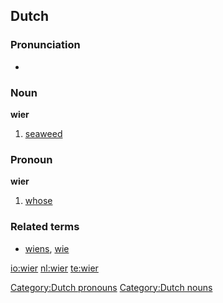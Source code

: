 ==Dutch==

===Pronunciation===
*{{audio|Nl-wier.ogg|audio}}

===Noun===
'''wier''' {{n}}

# [[seaweed]]

===Pronoun===
'''wier'''

# {{personal|lang=nl}} [[whose]]

===Related terms===
* [[wiens]], [[wie]]

[[Category:Dutch pronouns]]
[[Category:Dutch nouns]]

[[io:wier]]
[[nl:wier]]
[[te:wier]]